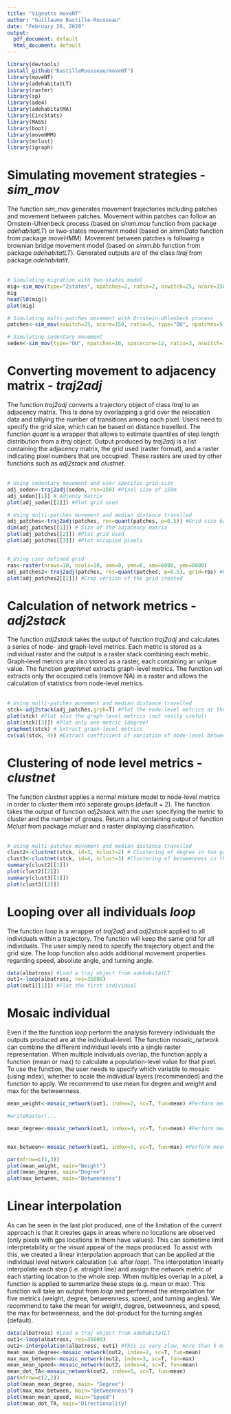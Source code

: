 ```yaml
---
title: "Vignette moveNT"
author: "Guillaume Bastille-Rousseau"
date: "February 26, 2020"
output:
  pdf_document: default
  html_document: default
---
```



``` r
library(devtools)
install_github("BastilleRousseau/moveNT")
library(moveNT)
library(adehabitatLT)
library(raster)
library(sp)
library(ade4)
library(adehabitatMA)
library(CircStats)
library(MASS)
library(boot)
library(moveHMM)
library(mclust)
library(igraph)
```

# Simulating movement strategies  - *sim_mov*

The function *sim_mov* generates movement trajectories including patches and movement between patches. Movement within patches can follow an Ornstein-Uhlenbeck process (based on *simm.mou* function from package *adehabitatLT*) or two-states movement model (based on *simmData* function from package *moveHMM*). Movement between patches is following a brownian bridge movement model (based on *simm.bb* function from package *adehabitatLT*). Generated outputs are of the class *ltraj* from package *adehabitatlt*.<br> <br>
\newline

``` r
# Simulating migration with two-states model 
mig<-sim_mov(type="2states", npatches=2, ratio=2, nswitch=25, ncore=150, grph=F)
mig
head(ld(mig))
plot(mig)

# Simulating multi-patches movement with Ornstein-Uhlenbeck process 
patches<-sim_mov(nswitch=25, ncore=150, ratio=5, type="OU", npatches=5, grph=T)

# Simulating sedentary movement
seden<-sim_mov(type="OU", npatches=10, spacecore=12, ratio=3, nswitch=150, ncore=20, grph=T)

```


# Converting movement to adjacency matrix  - *traj2adj*

The function *traj2adj* converts a trajectory object of class *ltraj* to an adjacency matrix. This is done by overlapping a grid over the relocation data and tallying the number of transitions among each pixel. Users need to specify the grid size, which can be based on distance travelled. The function *quant* is a wrapper that allows to estimate quantiles of step length distribution from a *ltraj* object. Output produced by *traj2adj* is a list containing the adjacency matrix, the grid used (raster format), and a raster indicating pixel numbers that are occupied. These rasters are used by other functions such as *adj2stack* and *clustnet*. <br> <br>
\newline

``` r
# Using sedentary movement and user specific grid-size 
adj_seden<-traj2adj(seden, res=150) #Pixel size of 150m 
adj_seden[[1]] # Adjency matrix 
plot(adj_seden[[2]]) #Plot grid used

# Using multi-patches movement and median distance travelled 
adj_patches<-traj2adj(patches, res=quant(patches, p=0.5)) #Grid size based on median
dim(adj_patches[[1]]) # Size of the adjacency matrix 
plot(adj_patches[[2]]) #Plot grid used
plot(adj_patches[[3]]) #Plot occupied pixels 


# Using user defined grid
ras<-raster(nrows=10, ncols=10, xmn=0, ymn=0, xmx=6000, ymx=6000)
adj_patches2<-traj2adj(patches, res=quant(patches, p=0.5), grid=ras) #Grid size based on median
plot(adj_patches2[[2]]) #Crop version of the grid created 
```


# Calculation of network metrics  - *adj2stack*

The function *adj2stack* takes the output of function *traj2adj* and calculates a series of node- and graph-level metrics. Each metric is stored as a individual raster and the output is a raster stack combining each metric. Graph-level metrics are also stored as a raster, each containing an unique value. The function *graphmet* extracts graph-level metrics. The function *val* extracts only the occupied cells (remove NA) in a raster and allows the calculation of statistics from node-level metrics. <br> <br>
\newline  

``` r
# Using multi-patches movement and median distance travelled 
stck<-adj2stack(adj_patches,grph=T) #Plot the node-level metrics at the same time 
plot(stck) #Plot also the graph-level metrics (not really useful)
plot(stck[[3]]) #Plot only one metric (degree)
graphmet(stck) # Extract graph-level metrics 
cv(val(stck, 4)) #Extract coefficient of variation of node-level betweenness.  
```


# Clustering of node level metrics   - *clustnet*
The function *clustnet* applies a normal mixture model to node-level metrics in order to cluster them into separate groups (default = 2). The function takes the output of function *adj2stack* with the user specifying the metric to cluster and the number of groups. Return a list containing output of function *Mclust* from package *mclust* and a raster displaying classification. <br> <br>
\newline

``` r
# Using multi-patches movement and median distance travelled 
clust2<-clustnet(stck, id=3, nclust=2) # Clustering of degree in two groups
clust3<-clustnet(stck, id=4, nclust=3) #Clustering of betweenness in three groups 
summary(clust2[[1]])
plot(clust2[[2]])
summary(clust3[[1]])
plot(clust3[[2]])
```


# Looping over all individuals *loop*

The function *loop* is a wrapper of *traj2adj* and *adj2stack* applied to all individuals within a trajectory. The function will keep the same grid for all individuals. The user simply need to specify the trajectory object and the grid size. The loop function also adds additional movement properties regarding speed, absolute angle, and turning angle. 


``` r
data(albatross) #Load a traj object from adehabitatLT
out1<-loop(albatross, res=35000)
plot(out1[[1]]) #Plot the first individual
```



# Mosaic individual

Even if the the function *loop* perform the analysis forevery individuals the outputs produced are at the individual-level. The function *mosaic_network* can combine the different individual levels into a single raster representation. When multiple individuals overlap, the function apply a function (mean or max) to calculate a population-level value for that pixel. To use the function, the user needs to specify which variable to mosaic (using index), whether to scale the individual layers (recommended) and the function to apply. We recommend to use mean for degree and weight and max for the betweenness. 

``` r
mean_weight<-mosaic_network(out1, index=2, sc=T, fun=mean) #Perform mean weight (not-interpolated)

#writeRaster(...

mean_degree<-mosaic_network(out1, index=4, sc=T, fun=mean) #Perform mean weight (not-interpolated)


max_between<-mosaic_network(out1, index=5, sc=T, fun=max) #Perform mean weight (not-interpolated)

par(mfrow=c(1,3))
plot(mean_weight, main="Weight")
plot(mean_degree, main="Degree")
plot(max_between, main="Betweenness")
```


# Linear interpolation 
As can be seen in the last plot produced, one of the limitation of the current approach is that it creates gaps in areas where no locations are observed (only pixels with gps locations in them have values). This can sometime limit interpretability or the visual appeal of the maps produced. To assist with this, we created a linear interpolation approach that can be applied at the individual level network calculation (i.e. after *loop*). The interpolation linearly interpolate each step (i.e. straight line) and assign the network metric of each starting location to the whole step. When multiples overlap in a pixel, a function is applied to summarize these steps (e.g. mean or max). This function will take an output from *loop* and performed the interpolation for five metrics (weight, degree, betweenness, speed, and turning angles). We recommend to take the mean for weight, degree, betweenness, and speed, the max for betweenness, and the dot-product for the turning angles (default).   

``` r
data(albatross) #Load a traj object from adehabitatLT
out1<-loop(albatross, res=35000)
out2<-interpolation(albatross, out1) #This is very slow, more than 5 minutes
mean_mean_degree<-mosaic_network(out2, index=2, sc=T, fun=mean)
max_max_between<-mosaic_network(out2, index=3, sc=T, fun=max)
mean_mean_speed<-mosaic_network(out2, index=4, sc=T, fun=mean)
mean_dot_TA<-mosaic_network(out2, index=5, sc=T, fun=mean)
par(mfrow=c(2,2))
plot(mean_mean_degree, main= "Degree")
plot(max_max_between, main="Betweenness")
plot(mean_mean_speed, main="Speed")
plot(mean_dot_TA, main="Directionality)
```
